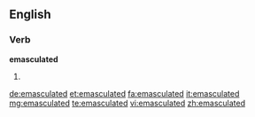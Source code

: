 ==English==

===Verb===
'''emasculated'''

# {{past of|emasculate}}

[[de:emasculated]]
[[et:emasculated]]
[[fa:emasculated]]
[[it:emasculated]]
[[mg:emasculated]]
[[te:emasculated]]
[[vi:emasculated]]
[[zh:emasculated]]